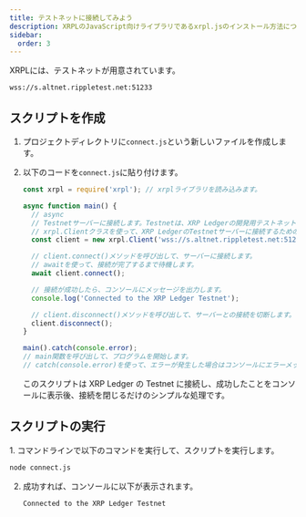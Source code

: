 ```yaml
---
title: テストネットに接続してみよう
description: XRPLのJavaScript向けライブラリであるxrpl.jsのインストール方法について紹介します。
sidebar:
  order: 3
---
```



XRPLには、テストネットが用意されています。

`wss://s.altnet.rippletest.net:51233`

## スクリプトを作成

<Steps>

1. プロジェクトディレクトリに`connect.js`という新しいファイルを作成します。
2. 以下のコードを`connect.js`に貼り付けます。

   ```javascript
   const xrpl = require('xrpl'); // xrplライブラリを読み込みます。

   async function main() {
     // async
     // Testnetサーバーに接続します。Testnetは、XRP Ledgerの開発用テストネットワークです。
     // xrpl.Clientクラスを使って、XRP LedgerのTestnetサーバーに接続するためのクライアントを作成します。
     const client = new xrpl.Client('wss://s.altnet.rippletest.net:51233');

     // client.connect()メソッドを呼び出して、サーバーに接続します。
     // awaitを使って、接続が完了するまで待機します。
     await client.connect();

     // 接続が成功したら、コンソールにメッセージを出力します。
     console.log('Connected to the XRP Ledger Testnet');

     // client.disconnect()メソッドを呼び出して、サーバーとの接続を切断します。
     client.disconnect();
   }

   main().catch(console.error);
   // main関数を呼び出して、プログラムを開始します。
   // catch(console.error)を使って、エラーが発生した場合はコンソールにエラーメッセージを出力します。
   ```

   このスクリプトは XRP Ledger の Testnet に接続し、成功したことをコンソールに表示後、接続を閉じるだけのシンプルな処理です。

</Steps>

## スクリプトの実行

<Steps>
1. コマンドラインで以下のコマンドを実行して、スクリプトを実行します。

   ```bash
   node connect.js
   ```

2. 成功すれば、コンソールに以下が表示されます。

   ```bash
   Connected to the XRP Ledger Testnet
   ```
</Steps>